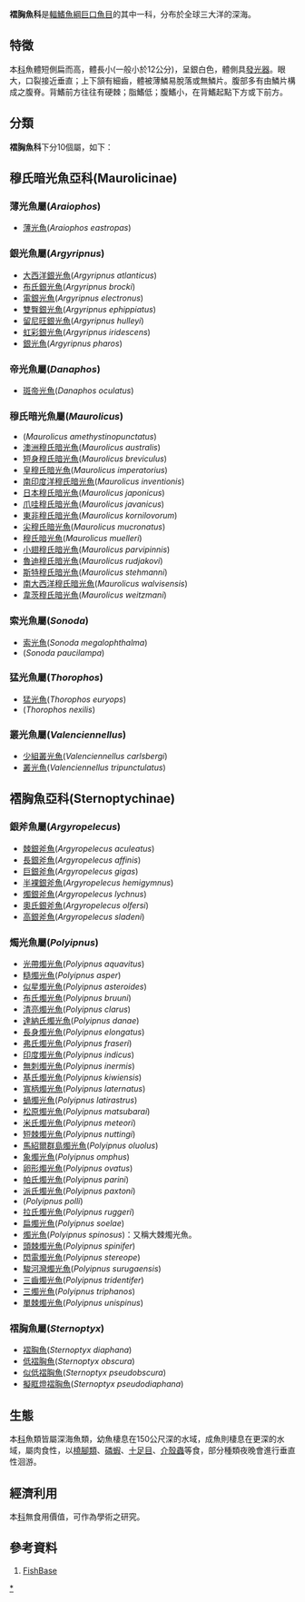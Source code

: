 {{Automatic taxobox
| taxon = Sternoptychidae
| image = 
| image_caption = 
| authority = 
| subdivision_ranks = [[屬|屬]]
| subdivision = 
*見內文
}}
'''褶胸魚科'''是[[輻鰭魚綱|輻鰭魚綱]][[巨口魚目|巨口魚目]]的其中一科，分布於全球三大洋的深海。
==特徵==
本[[科|科]]魚體短側扁而高，體長小(一般小於12公分)，呈銀白色，體側具[[發光器|發光器]]。眼大，口裂接近垂直；上下頷有細齒，體被薄鱗易脫落或無鱗片。腹部多有由鱗片構成之腹脊。背鰭前方往往有硬棘；脂鰭低；腹鰭小，在背鰭起點下方或下前方。

==分類==
'''褶胸魚科'''下分10個屬，如下：
==穆氏暗光魚亞科(Maurolicinae)==
===薄光魚屬(''Araiophos'')===
*[[薄光魚|薄光魚]](''Araiophos eastropas'')
===銀光魚屬(''Argyripnus'')===
*[[大西洋銀光魚|大西洋銀光魚]](''Argyripnus atlanticus'')
*[[布氏銀光魚|布氏銀光魚]](''Argyripnus brocki'')
*[[電銀光魚|電銀光魚]](''Argyripnus electronus'')
*[[雙臀銀光魚|雙臀銀光魚]](''Argyripnus ephippiatus'')
*[[留尼旺銀光魚|留尼旺銀光魚]](''Argyripnus hulleyi'')
*[[虹彩銀光魚|虹彩銀光魚]](''Argyripnus iridescens'')
*[[銀光魚|銀光魚]](''Argyripnus pharos'')
===帝光魚屬(''Danaphos'')===
*[[斑帝光魚|斑帝光魚]](''Danaphos oculatus'')
===穆氏暗光魚屬(''Maurolicus'')===
*(''Maurolicus amethystinopunctatus'')
*[[澳洲穆氏暗光魚|澳洲穆氏暗光魚]](''Maurolicus australis'')
*[[短身穆氏暗光魚|短身穆氏暗光魚]](''Maurolicus breviculus'')
*[[皇穆氏暗光魚|皇穆氏暗光魚]](''Maurolicus imperatorius'')
*[[南印度洋穆氏暗光魚|南印度洋穆氏暗光魚]](''Maurolicus inventionis'')
*[[日本穆氏暗光魚|日本穆氏暗光魚]](''Maurolicus japonicus'')
*[[爪哇穆氏暗光魚|爪哇穆氏暗光魚]](''Maurolicus javanicus'')
*[[東非穆氏暗光魚|東非穆氏暗光魚]](''Maurolicus kornilovorum'')
*[[尖穆氏暗光魚|尖穆氏暗光魚]](''Maurolicus mucronatus'')
*[[穆氏暗光魚|穆氏暗光魚]](''Maurolicus muelleri'')
*[[小翅穆氏暗光魚|小翅穆氏暗光魚]](''Maurolicus parvipinnis'')
*[[魯迪穆氏暗光魚|魯迪穆氏暗光魚]](''Maurolicus rudjakovi'')
*[[斯特穆氏暗光魚|斯特穆氏暗光魚]](''Maurolicus stehmanni'')
*[[南大西洋穆氏暗光魚|南大西洋穆氏暗光魚]](''Maurolicus walvisensis'')
*[[韋茨穆氏暗光魚|韋茨穆氏暗光魚]](''Maurolicus weitzmani'')
===索光魚屬(''Sonoda'')===
*[[索光魚|索光魚]](''Sonoda megalophthalma'')
*(''Sonoda paucilampa'')
===猛光魚屬(''Thorophos'')===
*[[猛光魚|猛光魚]](''Thorophos euryops'')
*(''Thorophos nexilis'')
===叢光魚屬(''Valenciennellus'')===
*[[少組叢光魚|少組叢光魚]](''Valenciennellus carlsbergi'')
*[[叢光魚|叢光魚]](''Valenciennellus tripunctulatus'')
==褶胸魚亞科(Sternoptychinae)==
===銀斧魚屬(''Argyropelecus'')===
*[[棘銀斧魚|棘銀斧魚]](''Argyropelecus aculeatus'')
*[[長銀斧魚|長銀斧魚]](''Argyropelecus affinis'')
*[[巨銀斧魚|巨銀斧魚]](''Argyropelecus gigas'')
*[[半裸銀斧魚|半裸銀斧魚]](''Argyropelecus hemigymnus'')
*[[燭銀斧魚|燭銀斧魚]](''Argyropelecus lychnus'')
*[[奧氏銀斧魚|奧氏銀斧魚]](''Argyropelecus olfersi'')
*[[高銀斧魚|高銀斧魚]](''Argyropelecus sladeni'')
===燭光魚屬(''Polyipnus'')===
*[[光帶燭光魚|光帶燭光魚]](''Polyipnus aquavitus'')
*[[糙燭光魚|糙燭光魚]](''Polyipnus asper'')
*[[似星燭光魚|似星燭光魚]](''Polyipnus asteroides'')
*[[布氏燭光魚|布氏燭光魚]](''Polyipnus bruuni'')
*[[清亮燭光魚|清亮燭光魚]](''Polyipnus clarus'')
*[[達納氏燭光魚|達納氏燭光魚]](''Polyipnus danae'')
*[[長身燭光魚|長身燭光魚]](''Polyipnus elongatus'')
*[[弗氏燭光魚|弗氏燭光魚]](''Polyipnus fraseri'')
*[[印度燭光魚|印度燭光魚]](''Polyipnus indicus'')
*[[無刺燭光魚|無刺燭光魚]](''Polyipnus inermis'')
*[[基氏燭光魚|基氏燭光魚]](''Polyipnus kiwiensis'')
*[[寬柄燭光魚|寬柄燭光魚]](''Polyipnus laternatus'')
*[[蝸燭光魚|蝸燭光魚]](''Polyipnus latirastrus'')
*[[松原燭光魚|松原燭光魚]](''Polyipnus matsubarai'')
*[[米氏燭光魚|米氏燭光魚]](''Polyipnus meteori'')
*[[短棘燭光魚|短棘燭光魚]](''Polyipnus nuttingi'')
*[[馬紹爾群島燭光魚|馬紹爾群島燭光魚]](''Polyipnus oluolus'')
*[[象燭光魚|象燭光魚]](''Polyipnus omphus'')
*[[卵形燭光魚|卵形燭光魚]](''Polyipnus ovatus'')
*[[帕氏燭光魚|帕氏燭光魚]](''Polyipnus parini'')
*[[派氏燭光魚|派氏燭光魚]](''Polyipnus paxtoni'')
*(''Polyipnus polli'')
*[[拉氏燭光魚|拉氏燭光魚]](''Polyipnus ruggeri'')
*[[扁燭光魚|扁燭光魚]](''Polyipnus soelae'')
*[[燭光魚|燭光魚]](''Polyipnus spinosus'')：又稱大棘燭光魚。
*[[頭棘燭光魚|頭棘燭光魚]](''Polyipnus spinifer'')
*[[閃電燭光魚|閃電燭光魚]](''Polyipnus stereope'')
*[[駿河灣燭光魚|駿河灣燭光魚]](''Polyipnus surugaensis'')
*[[三齒燭光魚|三齒燭光魚]](''Polyipnus tridentifer'')
*[[三燭光魚|三燭光魚]](''Polyipnus triphanos'')
*[[單棘燭光魚|單棘燭光魚]](''Polyipnus unispinus'')
===褶胸魚屬(''Sternoptyx'')===
*[[褶胸魚|褶胸魚]](''Sternoptyx diaphana'')
*[[低褶胸魚|低褶胸魚]](''Sternoptyx obscura'')
*[[似低褶胸魚|似低褶胸魚]](''Sternoptyx pseudobscura'')
*[[擬眶燈褶胸魚|擬眶燈褶胸魚]](''Sternoptyx pseudodiaphana'')

==生態==
本[[科|科]]魚類皆屬深海魚類，幼魚棲息在150公尺深的水域，成魚則棲息在更深的水域，屬肉食性，以[[橈腳類|橈腳類]]、[[磷蝦|磷蝦]]、[[十足目|十足目]]、[[介殼蟲|介殼蟲]]等食，部分種類夜晚會進行垂直性洄游。

==經濟利用==
本[[科|科]]無食用價值，可作為學術之研究。

==參考資料==
#[http://www.fishbase.org/search.php FishBase]{{Wayback|url=http://www.fishbase.org/search.php |date=20170823230232 }}
{{Taxonbar}}

[[Category:褶胸魚科|*]]